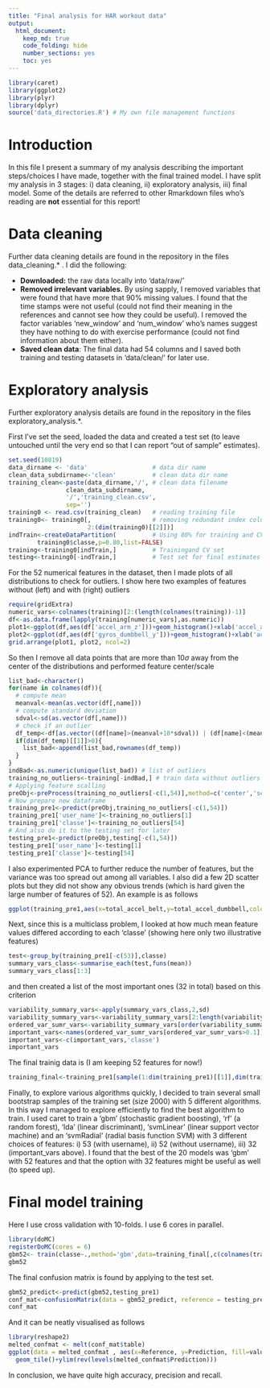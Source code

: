 ```yaml
---
title: "Final analysis for HAR workout data"
output: 
  html_document:
    keep_md: true
    code_folding: hide
    number_sections: yes
    toc: yes
---
```

```r
library(caret)
library(ggplot2)
library(plyr)
library(dplyr)
source('data_directories.R') # My own file management functions
```


# Introduction

In this file I present a summary of my analysis describing the important steps/choices I have made, together with the final trained model. I have split my analysis in 3 stages: i) data cleaning, ii) exploratory analysis, iii) final model. Some of the details are referred to other Rmarkdown files who's reading are **not** essential for this report!

# Data cleaning
Further data cleaning details are found in the repository in the files data_cleaning.* . I did the following:

* **Downloaded:**  the raw data locally into 'data/raw/'
* **Removed irrelevant variables.** By using sapply, I removed variables that were found that have more that $90\%$ missing values. I found that the time stamps were not useful (could not find their meaning in the references and cannot see how they could be useful). I removed the factor variables 'new_window' and 'num_window' who's names suggest they have nothing to do with exercise performance (could not find information about them either).
* **Saved clean data**: The final data had 54 columns and I saved both training and testing datasets in 'data/clean/' for later use.

# Exploratory analysis
Further exploratory analysis details are found in the repository in the files exploratory_analysis.*.

First I've set the seed, loaded the data and created a test set (to leave untouched until the very end so that I can report "out of sample" estimates).
```r
set.seed(10819)
data_dirname <- 'data'                  # data dir name
clean_data_subdirname<-'clean'          # clean data dir name  
training_clean<-paste(data_dirname,'/', # clean data filename
                clean_data_subdirname,
                '/','training_clean.csv',
                sep='')                 
training0 <- read.csv(training_clean)   # reading training file
training0<- training0[,                 # removing redundant index column
                      2:(dim(training0)[[2]])]  
indTrain<-createDataPartition(          # Using 80% for training and CV
        training0$classe,p=0.80,list=FALSE)
training<-training0[indTrain,]          # Trainingand CV set
testing<-training0[-indTrain,]          # Test set for final estimates
```

For the 52 numerical features in the dataset, then I made plots of all distributions to check for outliers. I show here two examples of features without (left) and with (right) outliers
```r
require(gridExtra)
numeric_vars<-colnames(training)[2:(length(colnames(training))-1)]
df<-as.data.frame(lapply(training[numeric_vars],as.numeric))
plot1<-ggplot(df,aes(df['accel_arm_z']))+geom_histogram()+xlab('accel_arm_z')+geom_rug()
plot2<-ggplot(df,aes(df['gyros_dumbbell_y']))+geom_histogram()+xlab('accel_arm_z')+geom_rug()
grid.arrange(plot1, plot2, ncol=2)
```

So then I remove all data points that are more than $10\sigma$ away from the center of the distributions and performed feature center/scale
```r
list_bad<-character()
for(name in colnames(df)){
  # compute mean
  meanval<-mean(as.vector(df[,name]))
  # compute standard deviation
  sdval<-sd(as.vector(df[,name]))
  # check if an outlier
  df_temp<-df[as.vector((df[name]>(meanval+10*sdval)) | (df[name]<(meanval-10*sdval))),]
  if(dim(df_temp)[[1]]>0){
    list_bad<-append(list_bad,rownames(df_temp))
  }
}
indBad<-as.numeric(unique(list_bad)) # list of outliers
training_no_outliers<-training[-indBad,] # train data without outliers
# Applying feature scalling
preObj<-preProcess(training_no_outliers[-c(1,54)],method=c('center','scale'))
# Now prepare new dataframe
training_pre1<-predict(preObj,training_no_outliers[-c(1,54)])
training_pre1['user_name']<-training_no_outliers[1]
training_pre1['classe']<-training_no_outliers[54]
# And also do it to the testing set for later
testing_pre1<-predict(preObj,testing[-c(1,54)])
testing_pre1['user_name']<-testing[1]
testing_pre1['classe']<-testing[54]
```

I also experimented PCA to further reduce the number of features, but the variance was too spread out among all variables. I also did a few 2D scatter plots but they did not show any obvious trends (which is hard given the large number of features of 52). An example is as follows

```r
ggplot(training_pre1,aes(x=total_accel_belt,y=total_accel_dumbbell,colour=classe))+geom_point(size=1,alpha=0.2)
```

Next, since this is a multiclass problem, I looked at how much mean feature values differed according to each 'classe' (showing here only two illustrative features)
```r
test<-group_by(training_pre1[-c(53)],classe)
summary_vars_class<-summarise_each(test,funs(mean))
summary_vars_class[1:3]
```
and then created a list of the most important ones (32 in total) based on this criterion
```r
variability_summary_vars<-apply(summary_vars_class,2,sd)
variability_summary_vars<-variability_summary_vars[2:length(variability_summary_vars)]
ordered_var_sumr_vars<-variability_summary_vars[order(variability_summary_vars[2:length(variability_summary_vars)],decreasing=TRUE)]
important_vars<-names(ordered_var_sumr_vars[ordered_var_sumr_vars>0.1])
important_vars<-c(important_vars,'classe')
important_vars
```

The final trainig data is (I am keeping 52 features for now!)
```r
training_final<-training_pre1[sample(1:dim(training_pre1)[[1]],dim(training_pre1)[[1]],replace = FALSE),]
```

Finally, to explore various algorithms quickly, I decided to train several small bootstrap samples of the training set (size 2000) with 5 different algorithms. In this way I managed to explore efficiently to find the best algorithm to train. I used caret to train a 'gbm' (stochastic gradient boosting), 'rf' (a random forest), 'lda' (linear discriminant), 'svmLinear' (linear support vector machine) and an 'svmRadial' (radial basis function SVM) with 3 different choices of features: i) 53 (with username), ii) 52 (without username), iii) 32 (important_vars above). I found that the best of the 20 models was 'gbm' with 52 features and that the option with 32 features might be useful as well (to speed up).

# Final model training
Here I use cross validation with 10-folds. I use 6 cores in parallel.
```r
library(doMC)
registerDoMC(cores = 6)
gbm52<- train(classe~.,method='gbm',data=training_final[,c(colnames(training_final)[1:52],'classe')],trControl = trainControl("cv",10),verbose=F)
gbm52
```
The final confusion matrix is found by applying to the test set.
```r
gbm52_predict<-predict(gbm52,testing_pre1) 
conf_mat<-confusionMatrix(data = gbm52_predict, reference = testing_pre1$classe)
conf_mat
``` 
And it can be neatly visualised as follows
```r
library(reshape2)
melted_confmat <- melt(conf_mat$table)
ggplot(data = melted_confmat , aes(x=Reference, y=Prediction, fill=value)) + 
  geom_tile()+ylim(rev(levels(melted_confmat$Prediction)))
```

In conclusion, we have quite high accuracy, precision and recall.
